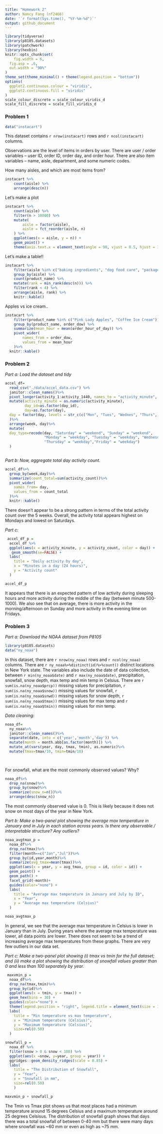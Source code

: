 ```yaml
---
title: "Homework 2"
author: Nancy Fang (nf2466)
date: '`r format(Sys.time(), "%Y-%m-%d")`'
output: github_document
---
```

```r
library(tidyverse)
library(p8105.datasets)
library(patchwork)
library(hexbin)
knitr::opts_chunk$set(
	fig.width = 6, 
  fig.asp = .6,
  out.width = "90%"
)
theme_set(theme_minimal() + theme(legend.position = "bottom"))
options(
  ggplot2.continuous.colour = "viridis",
  ggplot2.continuous.fill = "viridis"
)
scale_colour_discrete = scale_colour_viridis_d
scale_fill_discrete = scale_fill_viridis_d
```
### Problem 1
```r
data("instacart")
```

This dataset contains `r nrow(instacart)` rows and `r ncol(instacart)` columns. 

Observations are the level of items in orders by user. There are user / order variables -- user ID, order ID, order day, and order hour. There are also item variables -- name, aisle, department, and some numeric codes. 

How many aisles, and which are most items from?

```r
instacart %>% 
	count(aisle) %>% 
	arrange(desc(n))
```


Let's make a plot

```r
instacart %>% 
	count(aisle) %>% 
	filter(n > 10000) %>% 
	mutate(
		aisle = factor(aisle),
		aisle = fct_reorder(aisle, n)
	) %>% 
	ggplot(aes(x = aisle, y = n)) + 
	geom_point() + 
	theme(axis.text.x = element_text(angle = 90, vjust = 0.5, hjust = 1))
```


Let's make a table!!

```r
instacart %>% 
	filter(aisle %in% c("baking ingredients", "dog food care", "packaged vegetables fruits")) %>% 
	group_by(aisle) %>% 
	count(product_name) %>% 
	mutate(rank = min_rank(desc(n))) %>% 
	filter(rank < 4) %>% 
	arrange(aisle, rank) %>% 
	knitr::kable()
```


Apples vs ice cream..

```r
instacart %>% 
	filter(product_name %in% c("Pink Lady Apples", "Coffee Ice Cream")) %>% 
	group_by(product_name, order_dow) %>% 
	summarize(mean_hour = mean(order_hour_of_day)) %>% 
	pivot_wider(
		names_from = order_dow,
		values_from = mean_hour
	)%>%
  knitr::kable()
```
### Problem 2

_Part a: Load the dataset and tidy_
```r
accel_df=
  read_csv("./data/accel_data.csv") %>%
  janitor::clean_names()%>%
  pivot_longer(activity_1:activity_1440, names_to = "activity_minute", names_prefix = "activity_", values_to = "activity_count")%>%
  mutate(activity_minute = as.numeric(activity_minute),
         day_id=as.factor(day_id),
         day=as.factor(day),
  day = factor(day, levels = str_c(c("Mon", "Tues", "Wednes", "Thurs", "Fri", "Satur", "Sun"),"day"))
  )%>%
  arrange(week, day)%>%
  mutate(
  day_type=recode(day, "Saturday" = "weekend", "Sunday" = "weekend", 
                  "Monday" = "weekday", "Tuesday" = "weekday", "Wednesday" = "weekday", 
                  "Thursday" = "weekday","Friday" = "weekday")
  )
   
```
_Part b: Now, aggregate total day activity count._

```r

accel_df%>%
  group_by(week,day)%>%
  summarize(count_total=sum(activity_count))%>%
  pivot_wider(
    names_from= day,
    values_from = count_total
  )%>%
  knitr::kable()
```
There doesn't appear to be a strong pattern in terms of the total activity count over the 5 weeks. Overall, the activity total appears highest on Mondays and lowest on Saturdays.

_Part c:_
```r
 accel_df_p =
  accel_df %>%
  ggplot(aes(x = activity_minute, y = activity_count, color = day)) + 
   geom_smooth(se=FALSE) +
  labs(
    title = "Daily activity by day",
    x = "Minutes in a day (24 hours)",
    y = "Activity count"
  )

accel_df_p

```

It appears that there is an expected pattern of low activity during sleeping hours and more activity during the middle of the day (between minute 500-1000). We also see that on average, there is more activity in the morning/afternoon on Sunday and more activity in the evening time on Fridays.

### Problem 3

_Part a: Download the NOAA dataset from P8105_
```r
library(p8105.datasets)
data("ny_noaa")

```
In this dataset, there are `r nrow(ny_noaa)` rows and `r ncol(ny_noaa)` columns. There are `r ny_noaa%>%distinct(id)%>%count()` distinct locations in New York state. The variables also include the date of data collection, between `r min(ny_noaa$date)` and `r max(ny_noaa$date)`, precipitation, snowfall, snow depth, max temp and min temp in Celsius. There are `r sum(is.na(ny_noaa$prcp))` missing values for precipitation, `r sum(is.na(ny_noaa$snow))` missing values for snowfall, `r sum(is.na(ny_noaa$snwd))` missing values for snow depth, `r sum(is.na(ny_noaa$tmax))` missing values for max temp and `r sum(is.na(ny_noaa$tmin))` missing values for min temp.

_Data cleaning:_
```r
noaa_df=
  ny_noaa%>%
  janitor::clean_names()%>%
  separate(date, into = c('year','month','day')) %>%
  mutate(month = month.abb[as.factor(month)]) %>%
  mutate_at(vars(year, day, tmax, tmin), as.numeric)%>%
  mutate(tmax=tmax/10, tmin=tmin/10)
  
            
```
For snowfall, what are the most commonly observed values? Why?
```r
noaa_df%>%
  drop_na(snow)%>%
  group_by(snow)%>%
  summarize(snow_n=n())%>%
  arrange(desc(snow_n))
```
The most commonly observed value is 0. This is likely because it does not snow on most days of the year in New York.

_Part b: Make a two-panel plot showing the average max temperature in January and in July in each station across years. Is there any observable / interpretable structure? Any outliers?_
```r
noaa_avgtmax_p =
  noaa_df%>%
  drop_na(tmax)%>%
  filter(month==c("Jan","Jul"))%>%
  group_by(id,year,month)%>%
  summarize(avg_tmax=mean(tmax))%>%
  ggplot(aes(x = year, y = avg_tmax, group = id, color = id)) +
  geom_point() +
  geom_path() +
  facet_grid(~month)+
  guides(color="none") +
  labs(
    title = "Average max temperature in January and July by ID",
    x = "Year",
    y = "Average max temperature (Celsius)"
  )

noaa_avgtmax_p
```

In general, we see that the average max temperature in Celsius is lower in January than in July. During years where the average max temperature was lower, all data points are lower. There does not seem to be a trend of increasing average max temperatures from these graphs. There are very few outliers in our data set.

_Part c: Make a two-panel plot showing (i) tmax vs tmin for the full dataset; and (ii) make a plot showing the distribution of snowfall values greater than 0 and less than 100 separately by year._

```r
 maxvmin_p = 
  noaa_df%>%
  drop_na(tmax,tmin)%>%
  group_by(id)%>%
  ggplot(aes(x = tmin, y = tmax)) +
  geom_hex(bins = 30) +
  guides(color="none") +
  theme(legend.position = "right", legend.title = element_text(size = 10), legend.text = element_text(size = 8)) +
  labs(
    title = "Min temperature vs max temperature",
    x = "Minimum temperature (Celsius)",
    y = "Maximum temperature (Celsius)",
    size=rel(0.50)
  )

snowfall_p =
  noaa_df %>%
  filter(snow > 0 & snow < 100) %>%
  ggplot(aes(x =snow, y=year, group = year)) +
  ggridges::geom_density_ridges(scale = 0.85) + 
  labs(
    title = "The Distribution of Snowfall",
    y = "Year",
    x = "Snowfall in mm",
    size=rel(0.50)
    )

maxvmin_p + snowfall_p
```

The Tmin vs Tmax plot shows us that most places had a minimum temperature around 15 degrees Celsius and a maximum temperature around 25 degrees Celsisus. The distribution of snowfall graph shows that days there was a total snowfall of between 0-40 mm but there were many days where snowfall was ~60 mm or even as high as ~75 mm.
